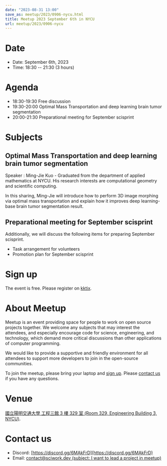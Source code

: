 ```yaml
---
date: "2023-08-31 13:00"
save_as: meetup/2023/0906-nycu.html
title: Meetup 2023 September 6th in NYCU
url: meetup/2023/0906-nycu
---
```


# Date

- Date: September 6th, 2023
- Time: 18:30 \-- 21:30 (3 hours)

# Agenda

- 18:30-19:30 Free discussion
- 19:30-20:00 Optimal Mass Transportation and deep learning brain
  tumor segmentation
- 20:00-21:30 Preparational meeting for September scisprint

# Subjects

## Optimal Mass Transportation and deep learning brain tumor segmentation

Speaker : Ming-Jie Kuo - Graduated from the department of applied
mathematics at NYCU. His research interests are computational geometry
and scientific computing.

In this sharing, Ming-Jie will introduce how to perform 3D image
morphing via optimal mass transportation and explain how it improves
deep learning-base brain tumor segmentation result.

## Preparational meeting for September scisprint

Additionally, we will discuss the following items for preparing
September scisprint.

- Task arrangement for volunteers
- Promotion plan for September scisprint

# Sign up

The event is free. Please register on
[kktix](https://sciwork.kktix.cc/events/meetup-20230906).

# About Meetup

Meetup is an event providing space for people to work on open source
projects together. We welcome any subjects that may interest the
attendees, and especially encourage code for science, engineering, and
technology, which demand more critical discussions than other
applications of computer programming.

We would like to provide a supportive and friendly environment for all
attendees to support more developers to join in the open-source
communities.

To join the meetup, please bring your laptop and [sign up](#sign-up).
Please [contact us](#contact-us) if you have any questions.

# Venue

[國立陽明交通大學 工程三館 3 樓 329 室 (Room 329, Engineering Building
3, NYCU)](https://goo.gl/maps/TgDYwohB3CBmQgww9).

<Map src="https://www.google.com/maps/embed?pb=!1m18!1m12!1m3!1d905.5596639949631!2d120.99673777209487!3d24.787280157478236!2m3!1f0!2f0!3f0!3m2!1i1024!2i768!4f13.1!3m3!1m2!1s0x3468360f96adabd7%3A0xedfd1ba0fa6c6bf7!2z5ZyL56uL6Zm95piO5Lqk6YCa5aSn5a24IOW3peeoi-S4iemkqA!5e0!3m2!1szh-TW!2stw!4v1678519228058!5m2!1szh-TW!2stw" />

# Contact us

- Discord: [https://discord.gg/6MAkFrD](https://discord.gg/6MAkFrD)
- Email: [contact@sciwork.dev (subject: I want to lead a project in
  meetup)](mailto:contact@sciwork.dev?subject=[sciwork]%20I%20want%20to%20lead%20a%20project%20in%20scisprint)
